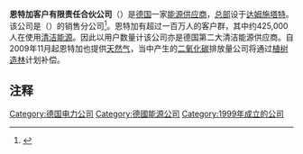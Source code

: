 {{Infobox company
| company_name     = 恩特加
| company_name_en  = ENTEGA
| company_logo   = [[File:ENT_Logo_Claim_RGB_final2012_11_sm.png|200px]]
| company_type   = {{link-de|有限责任合伙公司|GmbH & Co. KG}}
| foundation     = 1999年
| location       = {{GER}}[[达姆施塔特|达姆施塔特]]
| key_people     =
| industry       = 能源供应
| products       = 
| assets         =
| num_employees  = 140人
| homepage       = [http://www.entega.de/ www.entega.de]
}}
'''恩特加客户有限责任合伙公司'''（{{lang-de|'''ENTEGA Privatkunden GmbH & Co. KG'''}}）是[[德国|德国]]一家[[能源|能源]][[供应商|供应商]]，[[总部|总部]]设于[[达姆施塔特|达姆施塔特]]。该公司是{{link-de|HEAG南部能源|HEAG Südhessische Energie}}（{{lang|de|HSE}}）的销售分公司<ref>{{Cite web |url=http://www.allgemeine-zeitung.de/region/mainz/meldungen/9121351.htm |title=Allgemeine Zeitung, ''Mainzer Stadtwerke verkaufen Anteile an Entega'', 9. Juli 2010 |access-date=2013-05-23 |archive-date=2010-07-12 |archive-url=https://web.archive.org/web/20100712063808/http://www.allgemeine-zeitung.de/region/mainz/meldungen/9121351.htm |dead-url=no }}</ref>。恩特加有超过一百万人的客户群，其中约425,000人在使用[[清洁能源|清洁能源]]。因此以用户数量计该公司亦是德国第二大清洁能源供应商。自2009年11月起恩特加也提供[[天然气|天然气]]，当中产生的[[二氧化碳|二氧化碳]]排放量公司将通过[[植树|植树造林]]计划补偿。

==注释==
{{reflist}}

[[Category:德国电力公司|Category:德国电力公司]]
[[Category:德國能源公司|Category:德國能源公司]]
[[Category:1999年成立的公司|Category:1999年成立的公司]]